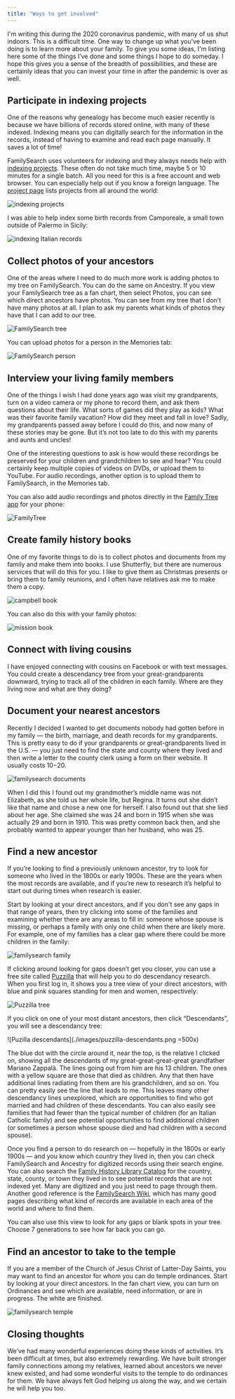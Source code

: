 ```yaml
---
title: "Ways to get involved"
---
```


I'm writing this during the 2020 coronavirus pandemic, with many of us shut
indoors. This is a difficult time. One way to change up what you've been doing
is to learn more about your family. To give you some ideas, I'm listing here
some of the things I’ve done and some things I hope to do someday. I hope this
gives you a sense of the breadth of possibilities, and these are certainly ideas
that you can invest your time in after the pandemic is over as well.

## Participate in indexing projects

One of the reasons why genealogy has become much easier recently is because we have billions of records stored online, with many of these indexed. Indexing means you can digitally search for the information in the records, instead of having to examine and read each page manually. It saves a lot of time!

FamilySearch uses volunteers for indexing and they always needs help with
[indexing projects](https://www.familysearch.org/indexing/). These often do
not take much time, maybe 5 or 10 minutes for a single batch. All you need for
this is a free account and web browser. You can especially help out if you know
a foreign language. The
[project page](https://www.familysearch.org/indexing/projects) lists projects
from all around the world:

![indexing projects](./images/indexing-projects.png)

I was able to help index some birth records from Camporeale, a small town
outside of Palermo in Sicily:

![indexing Italian records](./images/indexing-italian-records.png)

## Collect photos of your ancestors

One of the areas where I need to do much more work is adding photos to my tree
on FamilySearch. You can do the same on Ancestry. If you view your FamilySearch tree as a fan chart, then select Photos, you
can see which direct ancestors have photos. You can see from my tree that I
don’t have many photos at all. I plan to ask my parents what kinds of photos
they have that I can add to our tree.

![FamilySearch tree](./images/familysearch-tree.png)

You can upload photos for a person in the Memories tab:

![FamilySearch person](./images/familysearch-person.png)

## Interview your living family members

One of the things I wish I had done years ago was visit my grandparents, turn on
a video camera or my phone to record them, and ask them questions about their
life. What sorts of games did they play as kids? What was their favorite family
vacation? How did they meet and fall in love? Sadly, my grandparents passed away
before I could do this, and now many of these stories may be gone. But it’s not
too late to do this with my parents and aunts and uncles!

One of the interesting questions to ask is how would these recordings be
preserved for your children and grandchildren to see and hear? You could
certainly keep multiple copies of videos on DVDs, or upload them to YouTube. For
audio recordings, another option is to upload them to FamilySearch, in the
Memories tab.

You can also add audio recordings and photos directly in the
[Family Tree app](https://www.familysearch.org/blog/en/mobile/) for your phone:

![FamilyTree](./images/familytree-combined.png)

## Create family history books

One of my favorite things to do is to collect photos and documents from my
family and make them into books. I use Shutterfly, but there are numerous
services that will do this for you. I like to give them as Christmas presents or
bring them to family reunions, and I often have relatives ask me to make them a
copy.

![campbell book](./images/campbell-book.png)

You can also do this with your family photos:

![mission book](./images/family-book.png)

## Connect with living cousins

I have enjoyed connecting with cousins on Facebook or with text messages. You
could create a descendancy tree from your great-grandparents downward, trying to
track all of the children in each family. Where are they living now and what are
they doing?

## Document your nearest ancestors

Recently I decided I wanted to get documents nobody had gotten before in my
family — the birth, marriage, and death records for my grandparents. This is
pretty easy to do if your grandparents or great-grandparents lived in the U.S. —
you just need to find the state and county where they lived and then write a
letter to the county clerk using a form on their website. It usually costs
$10-$20.

![familysearch documents](./images/familysearch-documents.png)

When I did this I found out my grandmother’s middle name was not Elizabeth, as
she told us her whole life, but Regina. It turns out she didn’t like that name
and chose a new one for herself. I also found out that she lied about her age.
She claimed she was 24 and born in 1915 when she was actually 29 and born
in 1910. This was pretty common back then, and she probably wanted to appear
younger than her husband, who was 25.

## Find a new ancestor

If you’re looking to find a previously unknown ancestor, try to look for someone
who lived in the 1800s or early 1900s. These are the years when the most records
are available, and if you’re new to research it’s helpful to start out during
times when research is easier.

Start by looking at your direct ancestors, and if you don't see any gaps in that
range of years, then try clicking into some of the families and examining
whether there are any areas to fill in: someone whose spouse is missing, or
perhaps a family with only one child when there are likely more. For example,
one of my families has a clear gap where there could be more children in the
family:

![familysearch family](./images/familysearch-family.png)

If clicking around looking for gaps doesn’t get you closer, you can use a free
site called [Puzzilla](https://puzzilla.org/) that will help you to do
descendancy research. When you first log in, it shows you a tree view of your
direct ancestors, with blue and pink squares standing for men and women,
respectively:

![Puzzilla tree](./images/puzzilla-tree.png)

If you click on one of your most distant ancestors, then click “Descendants”,
you will see a descendancy tree:

![Puzilla descendants](./images/puzzilla-descendants.png =500x)

The blue dot with the circle around it, near the top, is the relative I clicked
on, showing all the descendants of my great-great-great-great grandfather
Mariano Zappalà. The lines going out from him are his 13 children. The ones with
a yellow square are those that died as children. Any that then have additional
lines radiating from them are his grandchildren, and so on. You can pretty
easily see the line that leads to me. This leaves many other descendancy lines
unexplored, which are opportunities to find who got married and had children of
these descendants. You can also easily see families that had fewer than the
typical number of children (for an Italian Catholic family) and see potential
opportunities to find additional children (or sometimes a person whose spouse
died and had children with a second spouse).

Once you find a person to do research on — hopefully in the 1800s or early 1900s
— and you know which country they lived in, then you can check FamilySearch and
Ancestry for digitized records using their search engine. You can also search
the
[Family History Library Catalog](https://www.familysearch.org/search/catalog)
for the country, state, county, or town they lived in to see potential records
that are not indexed yet. Many are digitized and you just need to page through
them. Another good reference is the
[FamilySearch Wiki](https://www.familysearch.org/wiki/en/Main_Page), which has
many good pages describing what kind of records are available in each area of
the world and where to find them.

You can also use this view to look for any gaps or blank spots in your tree.
Choose 7 generations to see how far back you can go.

## Find an ancestor to take to the temple

If you are a member of the Church of Jesus Christ of Latter-Day Saints, you may
want to find an ancestor for whom you can do temple ordinances. Start by looking
at your direct ancestors. In the fan chart view, you can turn on Ordinances and
see which are available, need information, or are in progress. The white are
finished.

![familysearch temple](./images/familysearch-temple.png)

## Closing thoughts

We’ve had many wonderful experiences doing these kinds of activities. It’s been
difficult at times, but also extremely rewarding. We have built stronger family
connections among my relatives, learned about ancestors we never knew existed,
and had some wonderful visits to the temple to do ordinances for them. We have
always felt God helping us along the way, and we certain he will help you too.

